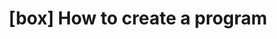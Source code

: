 ---
title: "[box] How to create a program"
description: Learn how to use a dropdown menu to switch between topics in your Starlight website.

---